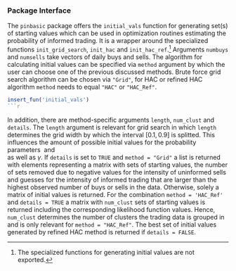 ### Package Interface

The `pinbasic` package offers the `initial_vals` function for generating set(s) of starting values
which can be used in optimization routines estimating the probability of informed trading.
It is a wrapper around the specialized functions `init_grid_search`, `init_hac` and
`init_hac_ref`.^[
The specialized functions for generating initial values are not exported.]
Arguments `numbuys` and `numsells` take vectors of daily buys and sells.
The algorithm for calculating initial values can be specified via `method` argument
by which the user can choose one of the previous discussed methods.
Brute force grid search algorithm can be chosen via `"Grid"`,
for HAC or refined HAC algorithm `method` needs to equal `"HAC"` or `"HAC_Ref"`.
```r
insert_fun('initial_vals')
```r
```
In addition, there are method-specific arguments `length`, `num_clust` and `details`.
The `length` argument is relevant for grid search in which
`length` determines the grid width by which the interval $\left[0.1, 0.9\right]$ is splitted.
This influences the amount of possible initial values for the probability parameters \probinfevent\ and \probbadnews\
as well as $\gamma$.
If `details` is set to `TRUE` and `method = "Grid"` a list is returned with elements
representing a matrix with sets of starting values, the number of sets removed due to negative values for the intensity of uninformed sells
and guesses for the intensity of informed trading that are larger than the highest observed number of buys or sells in the data.
Otherwise, solely a matrix of initial values is returned.
For the combination `method = 'HAC_Ref'` and `details = TRUE` a matrix with `num_clust` sets of starting values is returned
including the corresponding likelihood function values.
Hence, `num_clust` determines the number of clusters the trading data is grouped in and is only relevant for `method = "HAC_Ref"`.
The best set of initial values generated by refined HAC method is returned if `details = FALSE`.

